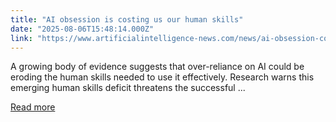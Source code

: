 ```yaml
---
title: "AI obsession is costing us our human skills"
date: "2025-08-06T15:48:14.000Z"
link: "https://www.artificialintelligence-news.com/news/ai-obsession-costing-us-our-human-skills/"
---
```


A growing body of evidence suggests that over-reliance on AI could be eroding the human skills needed to use it effectively. Research warns this emerging human skills deficit threatens the successful ...

[Read more](https://www.artificialintelligence-news.com/news/ai-obsession-costing-us-our-human-skills/)
